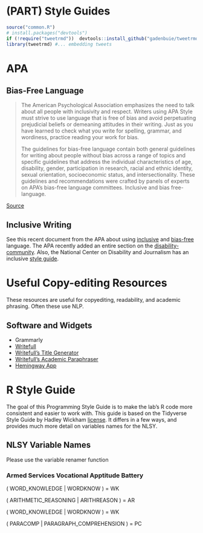 # (PART) Style Guides {-}

```r
source("common.R")
# install.packages("devtools")
if (!require("tweetrmd"))  devtools::install_github("gadenbuie/tweetrmd")
library(tweetrmd) #... embedding tweets
```

# APA

## Bias-Free Language

> The American Psychological Association emphasizes the need to talk about all people with inclusivity and respect. Writers using APA Style must strive to use language that is free of bias and avoid perpetuating prejudicial beliefs or demeaning attitudes in their writing. Just as you have learned to check what you write for spelling, grammar, and wordiness, practice reading your work for bias.
> 
> The guidelines for bias-free language contain both general guidelines for writing about people without bias across a range of topics and specific guidelines that address the individual characteristics of age, disability, gender, participation in research, racial and ethnic identity, sexual orientation, socioeconomic status, and intersectionality. These guidelines and recommendations were crafted by panels of experts on APA’s bias-free language committees.
Inclusive and bias free-language. 

[Source](https://apastyle.apa.org/style-grammar-guidelines/bias-free-language)


## Inclusive Writing

See this recent document from the APA about using [inclusive](https://www.apa.org/about/apa/equity-diversity-inclusion/language-guidelines.pdf) and [bias-free](https://apastyle.apa.org/style-grammar-guidelines/bias-free-language/general-principles) language. The APA recently added an entire section on the [disability-community](https://apastyle.apa.org/style-grammar-guidelines/bias-free-language/disability). Also, the National Center on Disability and Journalism has an inclusive [style guide](https://ncdj.org/style-guide/).

# Useful Copy-editing Resources

These resources are useful for copyediting, readability, and academic phrasing. Often these use NLP.

## Software and Widgets
- Grammarly
- [Writefull](https://www.writefull.com/)
- [Writefull's Title Generator](https://x.writefull.com/title-generator/index.html)
- [Writefull's Academic Paraphraser](https://x.writefull.com/paraphraser/index.html)
- [Hemingway App](https://hemingwayapp.com/)



# R Style Guide

The goal of this Programming Style Guide is to make the lab's R code more consistent and easier to work with. This guide is based on the Tidyverse Style Guide by Hadley Wickham [license](https://creativecommons.org/licenses/by-sa/2.0/). It differs in a few ways, and provides much more detail on variables names for the NLSY.

## NLSY Variable Names

Please use the variable renamer function

### Armed Services Vocational Apptitude Battery

( WORD_KNOWLEDGE | WORDKNOW ) = WK

( ARITHMETIC_REASONING | ARITHREASON ) = AR

( WORD_KNOWLEDGE | WORDKNOW ) = WK

( PARACOMP | PARAGRAPH_COMPREHENSION ) = PC
